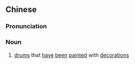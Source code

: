 {{also|画鼓}}
==Chinese==
{{zh-forms|s=画鼓}}

===Pronunciation===
{{zh-pron
|m=huàgǔ
|cat=n
}}

===Noun===
{{zh-noun}}

# {{lb|zh|archaic}} [[drum]]s that [[have]] [[been]] [[painted]] with [[decoration]]s